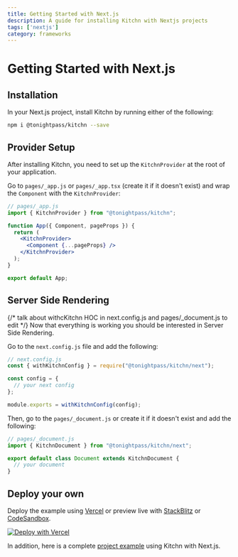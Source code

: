 ```yaml
---
title: Getting Started with Next.js
description: A guide for installing Kitchn with Nextjs projects
tags: ['nextjs']
category: frameworks
---
```



# Getting Started with Next.js

## Installation
In your Next.js project, install Kitchn by running either of the following:

```sh npm2yarn
npm i @tonightpass/kitchn --save
```

## Provider Setup

After installing Kitchn, you need to set up the `KitchnProvider` at the root 
of your application.

Go to `pages/_app.js` or `pages/_app.tsx` (create it if it doesn't exist) and
wrap the `Component` with the `KitchnProvider`:

```jsx
// pages/_app.js
import { KitchnProvider } from "@tonightpass/kitchn";

function App({ Component, pageProps }) {
  return (
    <KitchnProvider>
      <Component {...pageProps} />
    </KitchnProvider>
  );
}

export default App;
```

## Server Side Rendering
{/* talk about withcKitchn HOC in next.config.js and pages/_document.js to edit */}
Now that everything is working you should be interested in Server Side Rendering.

Go to the `next.config.js` file and add the following:

```js
// next.config.js
const { withKitchnConfig } = require("@tonightpass/kitchn/next");

const config = {
  // your next config
};

module.exports = withKitchnConfig(config);
```

Then, go to the `pages/_document.js` or create it if it doesn't exist and add the following:

```jsx
// pages/_document.js
import { KitchnDocument } from "@tonightpass/kitchn/next";

export default class Document extends KitchnDocument {
  // your document
}
```

## Deploy your own

Deploy the example using [Vercel](https://vercel.com/new/clone?repository-url=https://github.com/tonightpass/kitchn/tree/master/examples/next-typescript&project-name=kitchn-next&repository-name=kitchn-next) or preview live with [StackBlitz](https://stackblitz.com/github/tonightpass/kitchn/tree/master/examples/next-typescript) or [CodeSandbox](https://codesandbox.io/s/github/tonightpass/kitchn/tree/master/examples/next-typescript).

[![Deploy with Vercel](https://vercel.com/button)](https://vercel.com/new/clone?repository-url=https://github.com/tonightpass/kitchn/tree/master/examples/next-typescript&project-name=kitchn-next&repository-name=kitchn-next)

In addition, here is a complete [project example](https://github.com/tonightpass/kitchn/tree/master/examples/next-typescript) using Kitchn with Next.js.
